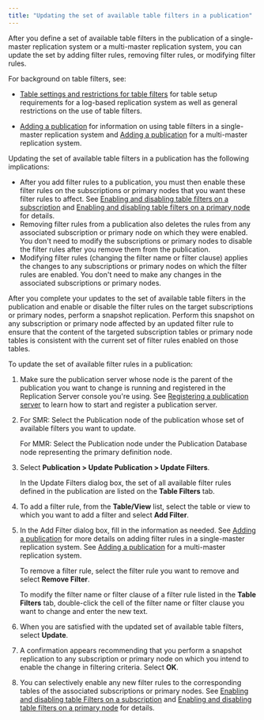 ```yaml
---
title: "Updating the set of available table filters in a publication"
---
```


<div id="updating_table_filters_in_pub" class="registered_link"></div>

After you define a set of available table filters in the publication of a single-master replication system or a multi-master replication system, you can update the set by adding filter rules, removing filter rules, or modifying filter rules.

For background on table filters, see:

-  [Table settings and restrictions for table filters](../../02_overview/02_replication_concepts_and_definitions/13_table_filters/#table_settings_and_restrictions_for_table_filters) for table setup requirements for a log-based replication system as well as general restrictions on the use of table filters.

- [Adding a publication](../../05_smr_operation/02_creating_publication/03_adding_publication/#adding_publication) for information on using table filters in a single-master replication system and [Adding a publication](../../06_mmr_operation/02_creating_publication_mmr/#add_pub_mmr) for a multi-master replication system. 

Updating the set of available table filters in a publication has the following implications:

-   After you add filter rules to a publication, you must then enable these filter rules on the subscriptions or primary nodes that you want these filter rules to affect. See [Enabling and disabling table filters on a subscription](../../05_smr_operation/05_managing_subscription/04_enable_filters_on_subscription/#enable_filters_on_subscription) and [Enabling and disabling table filters on a primary node](../../06_mmr_operation/09_enable_disable_table_filters/#enable_disable_table_filters) for details.
-   Removing filter rules from a publication also deletes the rules from any associated subscription or primary node on which they were enabled. You don't need to modify the subscriptions or primary nodes to disable the filter rules after you remove them from the publication.
-   Modifying filter rules (changing the filter name or filter clause) applies the changes to any subscriptions or primary nodes on which the filter rules are enabled. You don't need to make any changes in the associated subscriptions or primary nodes.

After you complete your updates to the set of available table filters in the publication and enable or disable the filter rules on the target subscriptions or primary nodes, perform a snapshot replication. Perform this snapshot on any subscription or primary node affected by an updated filter rule to ensure that the content of the targeted subscription tables or primary node tables is consistent with the current set of filter rules enabled on those tables.

To update the set of available filter rules in a publication:

1.  Make sure the publication server whose node is the parent of the publication you want to change is running and registered in the Replication Server console you're using. See [Registering a publication server](../../05_smr_operation/02_creating_publication/01_registering_publication_server/#registering_publication_server) to learn how to start and register a publication server.

1.  For SMR: Select the Publication node of the publication whose set of available filters you want to update.

    For MMR: Select the Publication node under the Publication Database node representing the primary definition node.

1.  Select **Publication > Update Publication > Update Filters**. 

    In the Update Filters dialog box, the set of all available filter rules defined in the publication are listed on the **Table Filters** tab.

1.  To add a filter rule, from the **Table/View** list, select the table or view to which you want to add a filter and select **Add Filter**. 

1.  In the Add Filter dialog box, fill in the information as needed. See [Adding a publication](../../05_smr_operation/02_creating_publication/03_adding_publication/#adding_publication) for more details on adding filter rules in a single-master replication system. See [Adding a publication](../../06_mmr_operation/02_creating_publication_mmr/#add_pub_mmr) for a multi-master replication system.

    To remove a filter rule, select the filter rule you want to remove and select **Remove Filter**. 
    
    To modify the filter name or filter clause of a filter rule listed in the **Table Filters** tab, double-click the cell of the filter name or filter clause you want to change and enter the new text.

1.  When you are satisfied with the updated set of available table filters, select **Update**.

1.  A confirmation appears recommending that you perform a snapshot replication to any subscription or primary node on which you intend to enable the change in filtering criteria. Select **OK**.

1.  You can selectively enable any new filter rules to the corresponding tables of the associated subscriptions or primary nodes. See [Enabling and disabling table Filters on a subscription](../../05_smr_operation/05_managing_subscription/04_enable_filters_on_subscription/#enable_filters_on_subscription) and [Enabling and disabling table filters on a primary node](../../06_mmr_operation/09_enable_disable_table_filters/#enable_disable_table_filters) for details.
